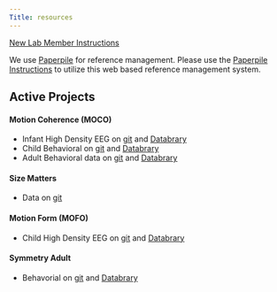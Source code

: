 ```yaml
---
Title: resources
---
```


[New Lab Member Instructions](https://github.com/gilmore-lab/protocols/blob/master/onboarding.md)

We use [Paperpile](https://paperpile.com/) for reference management. Please use the [Paperpile Instructions](https://github.com/gilmore-lab/protocols/blob/master/paperpile_instructions.md) to utilize this web based reference management system.


## Active Projects

#### Motion Coherence (MOCO)   
  - Infant High Density EEG on [git](https://github.com/gilmore-lab/moco) and [Databrary](https://nyu.databrary.org/volume/146)  
  - Child Behavioral on [git](https://github.com/gilmore-lab/moco-psychophysics/tree/master/child-laminar-radial) and [Databrary](https://nyu.databrary.org/volume/218)  
  - Adult Behavioral data on [git](https://github.com/gilmore-lab/moco-psychophysics/tree/master/adult-laminar-radial) and [Databrary](https://nyu.databrary.org/volume/73)  
  
#### Size Matters 
 - Data on [git](https://github.com/gilmore-lab/brain-behavior-data)

#### Motion Form (MOFO)  
  - Child High Density EEG on [git](https://github.com/gilmore-lab/child-motion-form) and [Databrary](https://nyu.databrary.org/volume/144)  

#### Symmetry Adult  
  - Behavorial on [git](https://github.com/gilmore-lab/symmetry-sorting) and [Databrary](https://nyu.databrary.org/volume/324)  






